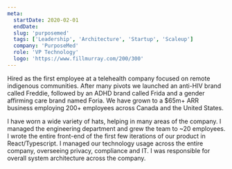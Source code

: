 ```yaml
---
meta:
  startDate: 2020-02-01
  endDate:
  slug: 'purposemed'
  tags: ['Leadership', 'Architecture', 'Startup', 'Scaleup']
  company: 'PurposeMed'
  role: 'VP Technology'
  logo: 'https://www.fillmurray.com/200/300'
---
```


Hired as the first employee at a telehealth company focused on remote indigenous communities. After many pivots
we launched an anti-HIV brand called Freddie, followed by an ADHD brand called Frida and a gender affirming care
brand named Foria. We have grown to a $65m+ ARR business employing 200+ employees across Canada and the United
States.

I have worn a wide variety of hats, helping in many areas of the company. I managed the engineering department
and grew the team to ~20 employees. I wrote the entire front-end of the first few iterations of our product in
React/Typescript. I managed our technology usage across the entire company, overseeing privacy, compliance and
IT. I was responsible for overall system architecture across the company.
